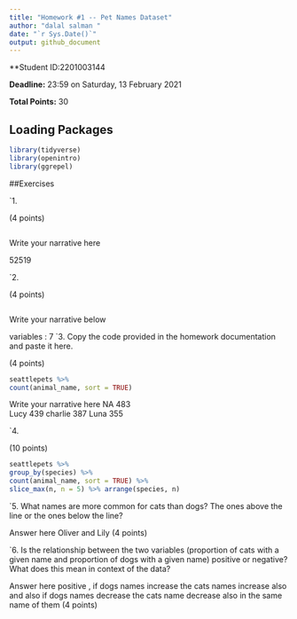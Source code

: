 ```yaml
---
title: "Homework #1 -- Pet Names Dataset"
author: "dalal salman "
date: "`r Sys.Date()`"
output: github_document
---
```


**Student ID:2201003144

**Deadline:** 23:59 on Saturday, 13 February 2021

**Total Points:** 30


## Loading Packages

```r

library(tidyverse)
library(openintro)
library(ggrepel)
```


##Exercises

`1.

(4 points)
```r

```
Write your narrative here

52519

`2.

(4 points)

```r

```
Write your narrative below

variables : 7
`3. Copy the code provided in the homework documentation and paste it here. 

(4 points)

```r
seattlepets %>%
count(animal_name, sort = TRUE)
```
Write your narrative here
NA     483  
Lucy   439
charlie 387
Luna    355

`4.

(10 points)

```r
seattlepets %>%
group_by(species) %>%
count(animal_name, sort = TRUE) %>%
slice_max(n, n = 5) %>% arrange(species, n)
```

`5.  What names are more common for cats than dogs? The ones above the line or the ones below the line?

Answer here
Oliver and Lily
(4 points)

`6. Is the relationship between the two variables (proportion of cats with a given name and proportion of dogs with a given name) positive or negative? What does this mean in context of the data?

Answer here
 positive , if dogs names increase the cats names increase also and also if dogs names decrease the cats name decrease also in the same name of them
 (4 points)